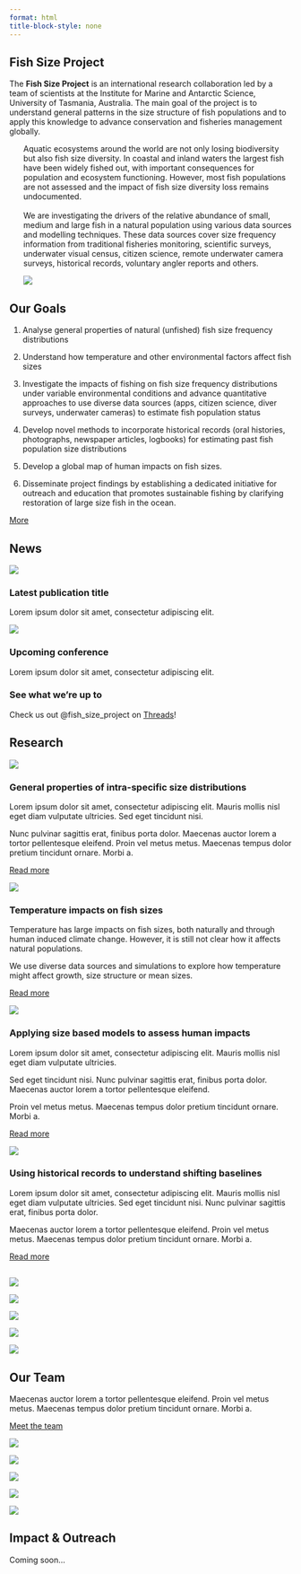 ```yaml
---
format: html
title-block-style: none
---
```


::: {.column-screen .hero-img .hero-strip}
::: grid
::: {.g-col-sm-10 .g-col-md-6 .g-col-lg-4 .px-5 .align-self-center}
# Fish Size Project {.maintitle}
:::

::: {.g-col .hero-strip}
<!-- Empty column centers the title vertically -->
:::

:::
:::

::: {.subtitle .text-center}
The **Fish Size Project** is an international research collaboration led by a team of scientists at the Institute for Marine and Antarctic Science, University of Tasmania, Australia. The main goal of the project is to understand general patterns in the size structure of fish populations and to apply this knowledge to advance conservation and fisheries management globally.
:::

::::: column-screen
:::: {.grid .justify-contents-evenly style="margin-left: 25px;"}
::: {.g-col-12 .g-col-md-6 .px-4 .text-center .align-self-center}
Aquatic ecosystems around the world are not only losing biodiversity but also fish size diversity. In coastal and inland waters the largest fish have been widely fished out, with important consequences for population and ecosystem functioning. However, most fish populations are not assessed and the impact of fish size diversity loss remains undocumented. <br><br> We are investigating the drivers of the relative abundance of small, medium and large fish in a natural population using various data sources and modelling techniques. These data sources cover size frequency information from traditional fisheries monitoring, scientific surveys, underwater visual census, citizen science, remote underwater camera surveys, historical records, voluntary angler reports and others.
:::

::: {.g-col-12 .g-col-md-6}
![](resources/images/banana_snapper_2480x1430.jpg)
:::

<!-- ::: {.g-col-12 .g-col-md-6} -->

<!-- ![](https://placehold.co/2480x1430) -->

<!-- ::: -->
::::
:::::

## Our Goals

::: ol
1.  Analyse general properties of natural (unfished) fish size frequency distributions

2.  Understand how temperature and other environmental factors affect fish sizes

3.  Investigate the impacts of fishing on fish size frequency distributions under variable environmental conditions and advance quantitative approaches to use diverse data sources (apps, citizen science, diver surveys, underwater cameras) to estimate fish population status

4.  Develop novel methods to incorporate historical records (oral histories, photographs, newspaper articles, logbooks) for estimating past fish population size distributions

5.  Develop a global map of human impacts on fish sizes.

6.  Disseminate project findings by establishing a dedicated initiative for outreach and education that promotes sustainable fishing by clarifying restoration of large size fish in the ocean.
:::

::: text-center
[More](pages/research.qmd){.btn .btn-primary}
:::

## News
:::::: grid
::::: {.g-col-sm-12 .g-col-md-4 .p-1}
:::: card
![](https://placehold.co/600x400){.card-img-top}

### Latest publication title {.card-title}

::: card-text
Lorem ipsum dolor sit amet, consectetur adipiscing elit. 
:::

::::
:::::

::::: {.g-col-sm-12 .g-col-md-4 .p-1}
:::: card
![](https://placehold.co/600x400){.card-img-top}

### Upcoming conference {.card-title}

::: card-text
Lorem ipsum dolor sit amet, consectetur adipiscing elit. 
:::

::::
:::::

::::: {.g-col-sm-12 .g-col-md-4 .p-1}
:::: card
### See what we're up to {.card-title}

::: card-text
Check us out @fish_size_project on [Threads](https://www.threads.net/@fish_size_project)!
:::

::::
:::::

::::::

## Research
:::: {.grid .justify-contents-evently}
::: {.g-col-sm-12 .g-col-md-4 .align-self-center}
![](https://placehold.co/500)
:::

::: {.g-col-sm-12 .g-col-md-8 .px-2 .align-self-center}
### General properties of intra-specific size distributions

Lorem ipsum dolor sit amet, consectetur adipiscing elit. Mauris mollis nisl eget diam vulputate ultricies. Sed eget tincidunt nisi. 

Nunc pulvinar sagittis erat, finibus porta dolor. Maecenas auctor lorem a tortor pellentesque eleifend. Proin vel metus metus. Maecenas tempus dolor pretium tincidunt ornare. Morbi a. 

::: text-center
[Read more](pages/research.qmd#sec-size-distribution-properties){.btn .btn-secondary}
:::
:::

::: {.g-col-sm-12 .g-col-md-4 .align-self-center}
![](https://placehold.co/500)
:::

::: {.g-col-sm-12 .g-col-md-8 .px-2 .align-self-center}
### Temperature impacts on fish sizes

Temperature has large impacts on fish sizes, both naturally and through human induced climate change. However, it is still not clear how it affects natural populations. 

We use diverse data sources and simulations to explore how temperature might affect growth, size structure or mean sizes.

::: text-center
[Read more](pages/research.qmd#sec-temp-impacts){.btn .btn-secondary}
:::
:::

::: {.g-col-sm-12 .g-col-md-4 .align-self-center}
![](https://placehold.co/500)
:::

::: {.g-col-sm-12 .g-col-md-8 .px-2 .align-self-center}
### Applying size based models to assess human impacts

Lorem ipsum dolor sit amet, consectetur adipiscing elit. Mauris mollis nisl eget diam vulputate ultricies. 

Sed eget tincidunt nisi. Nunc pulvinar sagittis erat, finibus porta dolor. Maecenas auctor lorem a tortor pellentesque eleifend. 

Proin vel metus metus. Maecenas tempus dolor pretium tincidunt ornare. Morbi a. 

::: text-center
[Read more](pages/research.qmd##sec-size-models-impacts){.btn .btn-secondary}
:::
:::

::: {.g-col-sm-12 .g-col-md-4 .align-self-center}
![](https://placehold.co/500)
:::

::: {.g-col-sm-12 .g-col-md-8 .px-2 .align-self-center}
### Using historical records to understand shifting baselines

Lorem ipsum dolor sit amet, consectetur adipiscing elit. Mauris mollis nisl eget diam vulputate ultricies. Sed eget tincidunt nisi. Nunc pulvinar sagittis erat, finibus porta dolor. 

Maecenas auctor lorem a tortor pellentesque eleifend. Proin vel metus metus. Maecenas tempus dolor pretium tincidunt ornare. Morbi a. 

::: text-center
[Read more](pages/research.qmd#sec-historical-shifting-baselines){.btn .btn-secondary}
:::
:::
::::

## 

:::: {.grid .justify-contents-evenly}
::: {.g-col-sm-6 .g-col-md-3 .text-center .img-container .align-self-center}
![](resources/team-profile-pics/asta.jpg){.img-tile}
:::

::: {.g-col-sm-6 .g-col-md-3 .text-center .img-container .align-self-center}
![](resources/team-profile-pics/amy.jpg){.img-tile}
:::

::: {.g-col-sm-6 .g-col-md-3 .text-center .img-container .align-self-center}
![](resources/team-profile-pics/freddie.jpeg){.img-tile}
:::

::: {.g-col-sm-6 .g-col-md-3 .text-center .img-container .align-self-center}
![](resources/team-profile-pics/nils.jpg){.img-tile}
:::

::: {.g-col-sm-6 .g-col-md-3 .text-center .img-container .align-self-center}
![](resources/team-profile-pics/pia.jpg){.img-tile}
:::

::: {.g-col-sm-12 .g-col-md-6 .px-1 .align-self-center}
## Our Team

Maecenas auctor lorem a tortor pellentesque eleifend. Proin vel metus metus. Maecenas tempus dolor pretium tincidunt ornare. Morbi a. 

::: text-center
[Meet the team](pages/team.qmd){.btn .btn-primary}
:::
:::

::: {.g-col-sm-6 .g-col-md-3 .text-center .img-container .align-self-center}
[![](resources/team-profile-pics/rowan.jpg){.img-tile}](pages/team.qmd)
:::

::: {.g-col-sm-6 .g-col-md-3 .text-center .img-container .align-self-center}
![](resources/team-profile-pics/sarah.jpg){.img-tile}
:::

::: {.g-col-sm-6 .g-col-md-3 .text-center .img-container .align-self-center}
![](resources/team-profile-pics/shane.jpg){.img-tile}
:::

<!-- placehodlers for Wanwan, Caronlina -->
::: {.g-col-sm-6 .g-col-md-3 .text-center .img-container .align-self-center}
![](https://placehold.co/500){.img-tile}
:::

::: {.g-col-sm-6 .g-col-md-3 .text-center .img-container .align-self-center}
![](https://placehold.co/500){.img-tile}
:::
::::


## Impact & Outreach

Coming soon...
